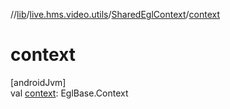 //[lib](/api-reference/android/v2/home/content)/[live.hms.video.utils](../index)/[SharedEglContext](index)/[context](context)

# context

[androidJvm]\
val [context](context): EglBase.Context
